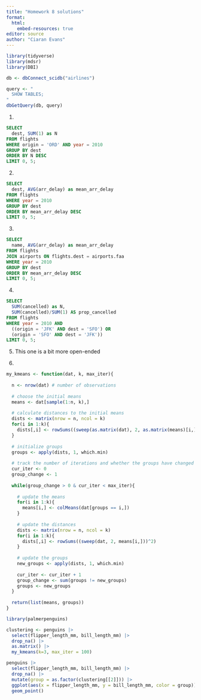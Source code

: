 ```yaml
---
title: "Homework 8 solutions"
format: 
  html:
    embed-resources: true
editor: source
author: "Ciaran Evans"
---
```


```r
library(tidyverse)
library(mdsr)
library(DBI)

db <- dbConnect_scidb("airlines")

query <- "
  SHOW TABLES;
"
dbGetQuery(db, query)
```

1.

```sql
SELECT 
  dest, SUM(1) as N
FROM flights
WHERE origin = 'ORD' AND year = 2010
GROUP BY dest
ORDER BY N DESC
LIMIT 0, 5;
```

2.

```sql
SELECT 
  dest, AVG(arr_delay) as mean_arr_delay
FROM flights
WHERE year = 2010
GROUP BY dest
ORDER BY mean_arr_delay DESC
LIMIT 0, 5;
```

3.

```sql
SELECT 
  name, AVG(arr_delay) as mean_arr_delay
FROM flights
JOIN airports ON flights.dest = airports.faa
WHERE year = 2010
GROUP BY dest
ORDER BY mean_arr_delay DESC
LIMIT 0, 5;
```

4.

```sql
SELECT 
  SUM(cancelled) as N,
  SUM(cancelled)/SUM(1) AS prop_cancelled
FROM flights
WHERE year = 2010 AND 
  ((origin = 'JFK' AND dest = 'SFO') OR 
  (origin = 'SFO' AND dest = 'JFK'))
LIMIT 0, 5;
```

5. This one is a bit more open-ended

6.

```r
my_kmeans <- function(dat, k, max_iter){
  
  n <- nrow(dat) # number of observations
  
  # choose the initial means
  means <- dat[sample(1:n, k),]
  
  # calculate distances to the initial means
  dists <- matrix(nrow = n, ncol = k)
  for(i in 1:k){
    dists[,i] <- rowSums((sweep(as.matrix(dat), 2, as.matrix(means)[i,]))^2)
  }
  
  # initialize groups
  groups <- apply(dists, 1, which.min)
  
  # track the number of iterations and whether the groups have changed
  cur_iter <- 0
  group_change <- 1
  
  while(group_change > 0 & cur_iter < max_iter){
    
    # update the means
    for(i in 1:k){
      means[i,] <- colMeans(dat[groups == i,])
    }
    
    # update the distances
    dists <- matrix(nrow = n, ncol = k)
    for(i in 1:k){
      dists[,i] <- rowSums((sweep(dat, 2, means[i,]))^2)
    }
    
    # update the groups
    new_groups <- apply(dists, 1, which.min)
    
    cur_iter <- cur_iter + 1
    group_change <- sum(groups != new_groups)
    groups <- new_groups
  }
  
  return(list(means, groups))
}
```


```r
library(palmerpenguins)

clustering <- penguins |>
  select(flipper_length_mm, bill_length_mm) |>
  drop_na() |>
  as.matrix() |>
  my_kmeans(k=3, max_iter = 100)

penguins |>
  select(flipper_length_mm, bill_length_mm) |>
  drop_na() |>
  mutate(group = as.factor(clustering[[2]])) |>
  ggplot(aes(x = flipper_length_mm, y = bill_length_mm, color = group)) +
  geom_point()

```






